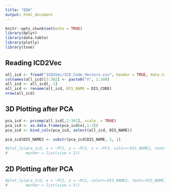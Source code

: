 ```yaml
---
title: "EDA"
output: html_document
---
```


```r
knitr::opts_chunk$set(echo = TRUE)
library(dplyr)
library(data.table)
library(plotly)
library(tsne)

```

## Reading ICD2Vec


```r
all_icd <- fread("ICD2Vec/ICD_Code_Vectors.csv", header = TRUE, data.table=FALSE)
colnames(all_icd)[3:302] <- paste0("V", 1:300)
all_icd <- all_icd[,-1]
all_icd <- rename(all_icd, DIS_NAME = DIS_CODE)
nrow(all_icd)
```

## 3D Plotting after PCA


```r
pca_icd <- prcomp(all_icd[,2:301], scale. = TRUE)
pca_icd <- as.data.frame(pca_icd$x[,1:3])
pca_icd <- bind_cols(pca_icd, select(all_icd, DIS_NAME))

pca_icd$DIS_NAME2 <- substr(pca_icd$DIS_NAME, 1, 1)

#plot_ly(pca_icd, x = ~PC1, y = ~PC2, z = ~PC3, color=~DIS_NAME2, text=~DIS_NAME,
#        marker = list(size = 2))

```

## 2D Plotting after PCA


```r


#plot_ly(pca_icd, x = ~PC1, y = ~PC2, color=~DIS_NAME2, text=~DIS_NAME,
#        marker = list(size = 5))


```

